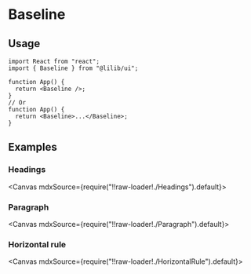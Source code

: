 
<Meta title="Configs/Baseline" />

# Baseline

## Usage

```tsx
import React from "react";
import { Baseline } from "@lilib/ui";

function App() {
  return <Baseline />;
}
// Or
function App() {
  return <Baseline>...</Baseline>;
}
```

## Examples

### Headings

<Canvas mdxSource={require("!!raw-loader!./Headings").default}>
  <Story id="examples-baseline--headings" />
</Canvas>

### Paragraph

<Canvas mdxSource={require("!!raw-loader!./Paragraph").default}>
  <Story id="examples-baseline--paragraph" />
</Canvas>

### Horizontal rule

<Canvas mdxSource={require("!!raw-loader!./HorizontalRule").default}>
  <Story id="examples-baseline--horizontal-rule" />
</Canvas>
